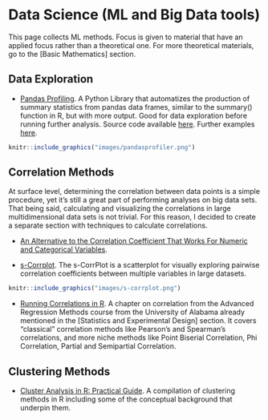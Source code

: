 # Data Science (ML and Big Data tools)

This page collects ML methods. Focus is given to material that have an applied focus rather than a theoretical one. For more theoretical materials, go to the [Basic Mathematics] section.

## Data Exploration
* [Pandas Profiling](https://www.youtube.com/watch?v=Ef169VELt5o). A Python Library that automatizes the production of summary statistics from pandas data frames, similar to the summary() function in R, but with more output. Good for data exploration before running further analysis. Source code available [here](https://github.com/ydataai/pandas-profiling). Further examples [here](https://www.linkedin.com/pulse/summarizing-exploring-datasets-using-jupyter-notebooks-joseph-true/).

```r
knitr::include_graphics("images/pandasprofiler.png")
```

## Correlation Methods

At surface level, determining the correlation between data points is a simple procedure, yet it's still a great part of performing analyses on big data sets. That being said, calculating and visualizing the correlations in large multidimensional data sets is not trivial. For this reason, I decided to create a separate section with techniques to calculate correlations.

* [An Alternative to the Correlation Coefficient That Works For Numeric and Categorical Variables](https://rama100.github.io/lecture-notes/x2y.nb.html).

* [s-Corrplot](https://mckennapsean.com/projects/s-corrplot/).
The s-CorrPlot is a scatterplot for visually exploring pairwise correlation coefficients between multiple variables in large datasets.

```r
knitr::include_graphics("images/s-corrplot.png")
```

* [Running Correlations in R](https://bookdown.org/chua/ber642_advanced_regression/running-correlations-in-r.html). A chapter on correlation from the Advanced Regression Methods course from the University of Alabama already mentioned in the [Statistics and Experimental Design] section. It covers "classical" correlation methods like Pearson's and Spearman's correlations, and more niche methods like Point Biserial Correlation, Phi Correlation, Partial and Semipartial Correlation.

## Clustering Methods

* [Cluster Analysis in R: Practical Guide](https://www.datanovia.com/en/blog/cluster-analysis-in-r-practical-guide/). A compilation of clustering methods in R including some of the conceptual background that underpin them. 

